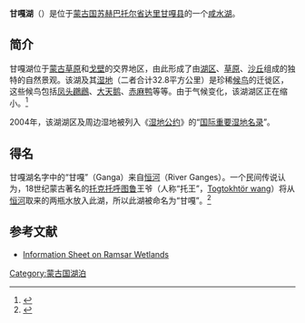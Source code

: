 {{Link style|time=2015-12-13T14:36:01+00:00}}
{{Infobox_lake
 |湖泊名稱 =甘嘎湖
 |湖泊照片 =
 |湖泊照片標題 =
 |測深圖 =
 |測深圖標題 =
 |湖泊所在地 =[[蒙古国|蒙古国]]
 |座標 = {{Coord|45|15|N|114|00|E|type:waterbody_region:MN|display=inline,title}}
 |湖泊類別 =[[咸水湖|咸水湖]]
 |流入 =
 |流出 =
 |集水區面積 =
 |正常滿水位標高 =
 |集水區國家 =
 |湖泊長度 =2.1 km
 |湖泊闊度 =1.6 km
 |湖泊面積 =2.2 km²
 |平均深度 =
 |最深深度 =
 |水體體積 =
 |湖水停留時間 =
 |湖岸線長度 =
 |海拔高度 =1294 m
 |湖中島嶼 =
 |湖邊城鎮 =
}}

'''甘嘎湖'''（{{Lang-mn|Ганга нуур}}）是位于[[蒙古国|蒙古国]][[苏赫巴托尔省|苏赫巴托尔省]][[达里甘嘎县|达里甘嘎县]]的一个[[咸水湖|咸水湖]]。

== 简介 ==
甘嘎湖位于[[蒙古草原|蒙古草原]]和[[戈壁|戈壁]]的交界地区，由此形成了由[[湖区|湖区]]、[[草原|草原]]、[[沙丘|沙丘]]组成的独特的自然景观。该湖及其[[湿地|湿地]]（二者合计32.8平方公里）是珍稀[[候鸟|候鸟]]的迁徙区，这些候鸟包括[[凤头鸊鷉|凤头鸊鷉]]、[[大天鹅|大天鹅]]、[[赤麻鸭|赤麻鸭]]等等。由于气候变化，该湖湖区正在缩小。<ref>{{cite web|url=http://nomadgreen.org/archives/2010/09/17/9079/ |title=Ганга нуур ширгэжээ |language=mn |date=2010-09-17 |accessdate=2012-05-08 |deadurl=yes |archiveurl=https://web.archive.org/web/20120808204809/http://nomadgreen.org/archives/2010/09/17/9079/ |archivedate=2012-08-08 }}</ref>

2004年，该湖湖区及周边湿地被列入《[[湿地公约|湿地公约]]》的“[[国际重要湿地名录|国际重要湿地名录]]”。

== 得名 ==
甘嘎湖名字中的“甘嘎”（Ganga）来自[[恒河|恒河]]（River Ganges）。一个民间传说认为，18世纪蒙古著名的[[托克托呼图鲁|托克托呼图鲁]]王爷（人称“托王”，[[:en:Togtokhtör_wang|Togtokhtör wang]]）将从[[恒河|恒河]]取来的两瓶水放入此湖，所以此湖被命名为“甘嘎”。<ref>{{cite web|url=http://vip76.mn/suxbaatar-aimag/baigaliin-uzesgelent-gazar/21264-ganga-nuur.html |title=Ганга нуур |language=mn |date=2011-05-24 |accessdate=2012-05-08 |deadurl=yes |archiveurl=https://web.archive.org/web/20120517010320/http://vip76.mn/suxbaatar-aimag/baigaliin-uzesgelent-gazar/21264-ganga-nuur.html |archivedate=2012-05-17 }}</ref>

== 参考文献 ==
{{reflist}}
* [http://www.wetlands.org/reports/ris/2MN009en.pdf Information Sheet on Ramsar Wetlands]{{dead link|date=2018年1月 |bot=InternetArchiveBot |fix-attempted=yes }}

[[Category:蒙古国湖泊|Category:蒙古国湖泊]]